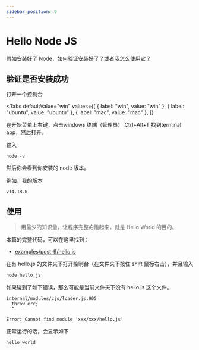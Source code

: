 ```yaml
---
sidebar_position: 9
---
```



# Hello Node JS

假如安装好了 Node，如何验证安装好了？或者我怎么使用它？

## 验证是否安装成功

打开一个控制台

<Tabs
  defaultValue="win"
  values={[
    { label: "win", value: "win" },
    { label: "ubuntu", value: "ubuntu" },
    { label: "mac", value: "mac" },
  ]}
>
  <TabItem value="win">
  在开始菜单上右键，点击windows 终端（管理员）

  </TabItem>
  <TabItem value="ubuntu">
  Ctrl+Alt+T

  </TabItem>
  <TabItem value="mac">
  找到terminal app，然后打开。

  </TabItem>
</Tabs>

输入

```
node -v
```

然后你会看到你安装的 node 版本。

例如，我的版本

```
v14.18.0
```

## 使用

> 用最少的知识量，让程序完整的跑起来，就是 Hello World 的目的。

本篇的完整代码，可以在这里找到：

- [examples/post-9/hello.js](https://github.com/idealjs/full-stack-tutorial/blob/main/examples/post-9/hello.js)

在有 hello.js 的文件夹下打开控制台（在文件夹下按住 shift 鼠标右击），并且输入

```sh
node hello.js
```

如果碰到了如下错误，那么可能是当前文件夹下没有 hello.js 这个文件。

```
internal/modules/cjs/loader.js:905
  throw err;
  ^

Error: Cannot find module 'xxx/xxx/hello.js'
```

正常运行的话，会显示如下

```
hello world
```
